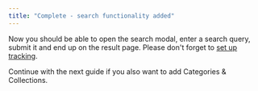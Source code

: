 ```yaml
---
title: "Complete - search functionality added"
---
```


Now you should be able to open the search modal, enter a search query, submit it and end up on the result page.
Please don't forget to [set up tracking](/react-ui-guide/tracking/introduction).

Continue with the next guide if you also want to add Categories & Collections.